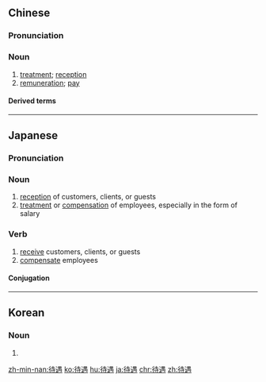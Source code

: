 ==Chinese==
{{zh-forms}}

===Pronunciation===
{{zh-pron
|m=dàiyù,tl=y
|c=doi6 jyu6
|cat=n
}}

===Noun===
{{zh-noun}}

# [[treatment]]; [[reception]]
# [[remuneration]]; [[pay]]

====Derived terms====
{{zh-der|不平等待遇|最惠國待遇|差別待遇|優惠待遇|特惠待遇}}

{{zh-cat|Intermediate}}
----

==Japanese==
{{ja-kanjitab|たい|ぐう|yomi=o}}

===Pronunciation===
{{ja-pron|たいぐう|y=o}}

===Noun===
{{ja-noun|たいぐう|tr=trans}}

# [[reception]] of customers, clients, or guests
# [[treatment]] or [[compensation]] of employees, especially in the form of salary

===Verb===
{{ja-verb-suru|たいぐう|tr=trans}}

#[[receive]] customers, clients, or guests
# [[compensate]] employees

====Conjugation====
{{ja-suru|たいぐう}}

----

==Korean==
{{ko-hanjatab}}

===Noun===
{{ko-noun|hj|hangeul=대우}}

# {{hanja form of|대우|}}

[[zh-min-nan:待遇]]
[[ko:待遇]]
[[hu:待遇]]
[[ja:待遇]]
[[chr:待遇]]
[[zh:待遇]]